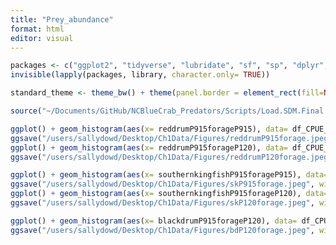 ```yaml
---
title: "Prey_abundance"
format: html
editor: visual
---
```


```r
packages <- c("ggplot2", "tidyverse", "lubridate", "sf", "sp", "dplyr", "rnaturalearth", "readr", "readxl", "spatialEco", "rstatix", "viridis", "BBmisc", "corrplot")
invisible(lapply(packages, library, character.only= TRUE))

standard_theme <- theme_bw() + theme(panel.border = element_rect(fill=NA, colour = "black")) + theme(panel.grid.major = element_blank(), panel.grid.minor = element_blank()) + theme(legend.text.align= 0, legend.title= element_text(size = 12), legend.text = element_text(size= 10), axis.text=element_text(size=10), axis.title=element_text(size=12))
```

```r
source("~/Documents/GitHub/NCBlueCrab_Predators/Scripts/Load.SDM.Final.R")
```

```r
ggplot() + geom_histogram(aes(x= reddrumP915forageP915), data= df_CPUE_length_wide_both) + standard_theme + xlab("Red drum P915 total prey CPUE P915") + ylab("Count") + labs(tag= "A)")
ggsave("/users/sallydowd/Desktop/Ch1Data/Figures/reddrumP915forage.jpeg", width= 7, height= 5, dpi= 300)
ggplot() + geom_histogram(aes(x= reddrumP915forageP120), data= df_CPUE_length_wide_both) + standard_theme + xlab("Red drum P120 total prey CPUE") + ylab("Count") + labs(tag= "A)")
ggsave("/users/sallydowd/Desktop/Ch1Data/Figures/reddrumP120forage.jpeg", width= 7, height= 5, dpi= 300)

ggplot() + geom_histogram(aes(x= southernkingfishP915forageP915), data= df_CPUE_length_wide_both) + standard_theme + xlab("Southern kingfish P915 total prey CPUE") + ylab("Count") + labs(tag= "B)")
ggsave("/users/sallydowd/Desktop/Ch1Data/Figures/skP915forage.jpeg", width= 7, height= 5, dpi= 300)
ggplot() + geom_histogram(aes(x= southernkingfishP915forageP120), data= df_CPUE_length_wide_both) + standard_theme + xlab("Southern kingfish P120 total prey CPUE") + ylab("Count") + labs(tag= "B)")
ggsave("/users/sallydowd/Desktop/Ch1Data/Figures/skP120forage.jpeg", width= 7, height= 5, dpi= 300)

ggplot() + geom_histogram(aes(x= blackdrumP915forageP120), data= df_CPUE_length_wide_both) + standard_theme + xlab("Black drum P120 total prey CPUE") + ylab("Count") + labs(tag= "C)")
ggsave("/users/sallydowd/Desktop/Ch1Data/Figures/bdP120forage.jpeg", width= 7, height= 5, dpi= 300)
```

